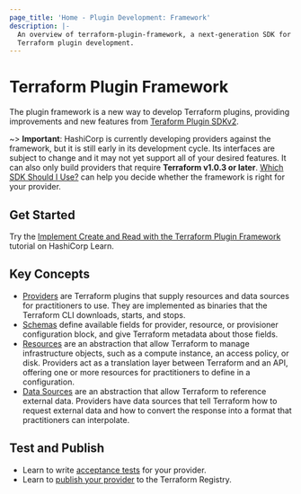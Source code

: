 ```yaml
---
page_title: 'Home - Plugin Development: Framework'
description: |-
  An overview of terraform-plugin-framework, a next-generation SDK for
  Terraform plugin development.
---
```


# Terraform Plugin Framework

The plugin framework is a new way to develop Terraform plugins, providing improvements and new features from [Teraform Plugin SDKv2](/plugin/sdkv2/sdkv2-intro).

~> **Important**: HashiCorp is currently developing providers against the framework, but it is still early in its development cycle. Its interfaces are subject to change and it may not yet support all of your desired features. It can also only build providers that require **Terraform v1.0.3 or later**.
[Which SDK Should I Use?](/plugin/which-sdk) can help you decide whether the framework is right for your provider.

## Get Started

Try the [Implement Create and Read with the Terraform Plugin Framework](https://learn.hashicorp.com/tutorials/terraform/plugin-framework-create?in=terraform/providers) tutorial on HashiCorp Learn.

## Key Concepts

- [Providers](/plugin/framework/providers) are Terraform plugins that supply resources and data sources for practitioners to use. They are implemented as binaries that the Terraform CLI downloads, starts, and stops.
- [Schemas](/plugin/framework/schemas) define available fields for provider, resource, or provisioner configuration block, and give Terraform metadata about those fields.
- [Resources](/plugin/framework/resources) are an abstraction that allow Terraform to manage infrastructure objects, such as a compute instance, an access policy, or disk. Providers act as a translation layer between Terraform and an API, offering one or more resources for practitioners to define in a configuration.
- [Data Sources](/plugin/framework/data-sources) are an abstraction that allow Terraform to reference external data. Providers have data sources that tell Terraform how to request external data and how to convert the response into a format that practitioners can interpolate.

## Test and Publish

- Learn to write [acceptance tests](/plugin/framework/acctests) for your provider.
- Learn to [publish your provider](/registry/providers/publishing) to the Terraform Registry.
